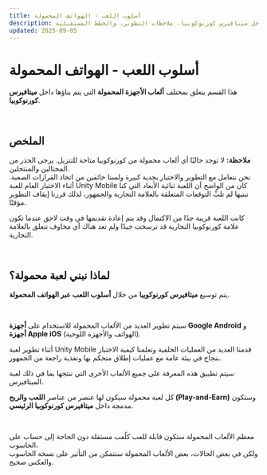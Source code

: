 ```yaml
---
title: أسلوب اللعب - الهواتف المحمولة
description: ألعاب الأجهزة المحمولة داخل ميتافيرس كورنوكوبيا، ملاحظات التطوير، والخطط المستقبلية.
updated: 2025-09-05
---
```


# أسلوب اللعب - الهواتف المحمولة

هذا القسم يتعلق بمختلف **ألعاب الأجهزة المحمولة** التي يتم بناؤها داخل **ميتافيرس كورنوكوبيا**.  

</br>

## الملخص

<div className="note-box danger transparent">
  <strong>ملاحظة:</strong> لا توجد حاليًا أي ألعاب محمولة من كورنوكوبيا متاحة للتنزيل. يرجى الحذر من المحتالين والمنتحلين.
</div>

<div className="note-box warning transparent">
  نحن نتعامل مع التطوير والاختبار بجدية كبيرة ولسنا خائفين من اتخاذ القرارات الصعبة.  
  أثناء الاختبار العام للعبة Unity Mobile كان من الواضح أن اللعبة ثنائية الأبعاد التي كنا نبنيها لم تلبِّ التوقعات المتعلقة بالعلامة التجارية والجمهور،  
  لذلك قررنا إيقاف التطوير مؤقتًا.  

  كانت اللعبة قريبة جدًا من الاكتمال وقد يتم إعادة تقديمها في وقت لاحق عندما تكون علامة كورنوكوبيا التجارية قد ترسخت جيدًا ولم تعد هناك أي مخاوف تتعلق بالعلامة التجارية.
</div>

</br>

## لماذا نبني لعبة محمولة؟

يتم توسيع **ميتافيرس كورنوكوبيا** من خلال **أسلوب اللعب عبر الهواتف المحمولة**.  

</br>

سيتم تطوير العديد من الألعاب المحمولة للاستخدام على **أجهزة Google Android** و **أجهزة Apple iOS** (الهواتف والأجهزة اللوحية).

<div className="note-box success transparent">
  أثناء تطوير لعبة Unity Mobile قدمنا العديد من العمليات الخلفية وتعلمنا كيفية الاختبار بنجاح في بيئة عامة مع عمليات إطلاق متحكم بها وتغذية راجعة من الجمهور.  

  سيتم تطبيق هذه المعرفة على جميع الألعاب الأخرى التي ننتجها بما في ذلك لعبة الميتافيرس.
</div>

كل لعبة محمولة سيكون لها عنصر من عناصر **اللعب والربح (Play-and-Earn)** وستكون مدمجة داخل **ميتافيرس كورنوكوبيا الرئيسي**.  

</br>

معظم الألعاب المحمولة ستكون قابلة للعب كلُعب مستقلة دون الحاجة إلى حساب على الحاسوب،  
ولكن في بعض الحالات، بعض الألعاب المحمولة ستتمكن من التأثير على نسخة الحاسوب والعكس صحيح.  
